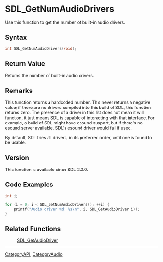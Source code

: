 = SDL_GetNumAudioDrivers =

Use this function to get the number of built-in audio drivers.

== Syntax ==

<syntaxhighlight lang='c'>
int SDL_GetNumAudioDrivers(void);
</syntaxhighlight>

== Return Value ==

Returns the number of built-in audio drivers.

== Remarks ==

This function returns a hardcoded number. This never returns a negative
value; if there are no drivers compiled into this build of SDL, this
function returns zero. The presence of a driver in this list does not mean
it will function, it just means SDL is capable of interacting with that
interface. For example, a build of SDL might have esound support, but if
there's no esound server available, SDL's esound driver would fail if used.

By default, SDL tries all drivers, in its preferred order, until one is
found to be usable.

== Version ==

This function is available since SDL 2.0.0.

== Code Examples ==

<syntaxhighlight lang='c++'>
int i;

for (i = 0; i < SDL_GetNumAudioDrivers(); ++i) {
    printf("Audio driver %d: %s\n", i, SDL_GetAudioDriver(i));
}
</syntaxhighlight>

== Related Functions ==

:[[SDL_GetAudioDriver]]

----
[[CategoryAPI]], [[CategoryAudio]]



